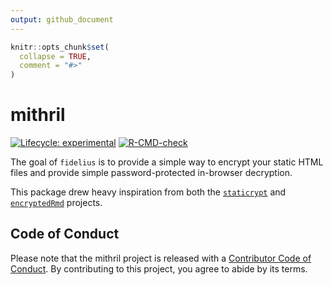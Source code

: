 ```yaml
---
output: github_document
---
```


<!-- README.md is generated from README.Rmd. Please edit that file -->

```r
knitr::opts_chunk$set(
  collapse = TRUE,
  comment = "#>"
)
```

# mithril

<!-- badges: start -->
[![Lifecycle: experimental](https://img.shields.io/badge/lifecycle-experimental-orange.svg)](https://lifecycle.r-lib.org/articles/stages.html#experimental)
[![R-CMD-check](https://github.com/mattwarkentin/fidelius/workflows/R-CMD-check/badge.svg)](https://github.com/mattwarkentin/fidelius/actions)
<!-- badges: end -->

The goal of `fidelius` is to provide a simple way to encrypt your static HTML files and provide simple password-protected in-browser decryption. 

This package drew heavy inspiration from both the [`staticrypt`](https://github.com/robinmoisson/staticrypt) and [`encryptedRmd`](https://github.com/dirkschumacher/encryptedRmd) projects.

## Code of Conduct

Please note that the mithril project is released with a [Contributor Code of Conduct](https://contributor-covenant.org/version/2/0/CODE_OF_CONDUCT.html). By contributing to this project, you agree to abide by its terms.
